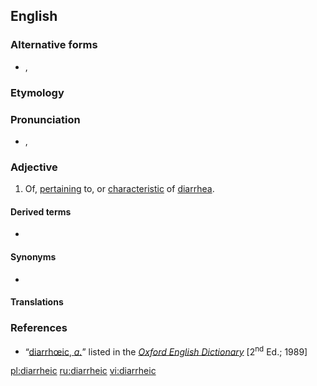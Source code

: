 ==English==

===Alternative forms===
* {{l|en|diarrhoeic}}, {{l|en|diarrhœic}}

===Etymology===
{{suffix|diarrhea|ic|lang=en}}

===Pronunciation===
* {{a|RP}} {{enPR|dīərhēʹĭk}}, {{IPA|/daɪəˈɹ̥iːɪk/|lang=en}}

===Adjective===
{{en-adj|-}}

# {{lb|fi|rare}} Of, [[pertain]]ing to, or [[characteristic]] of [[diarrhea]].

====Derived terms====
* {{l|en|antidiarrhœic|antidiarrheic}}

====Synonyms====
* {{l|en|diarrheal}}

====Translations====
{{trans-see|diarrheal}}

===References===
* “<span class="plainlinks">[http://dictionary.oed.com/cgi/entry/50063308 diarrhœic, ''a.'']</span>” listed in the ''[[w:Oxford English Dictionary|Oxford English Dictionary]]'' [2<sup>nd</sup> Ed.; 1989]

[[pl:diarrheic]]
[[ru:diarrheic]]
[[vi:diarrheic]]